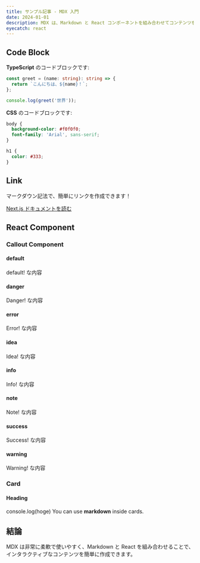 ```yaml
---
title: サンプル記事 - MDX 入門
date: 2024-01-01
description: MDX は、Markdown と React コンポーネントを組み合わせてコンテンツを書くための強力な方法です。この記事では、MDX の様々な要素を紹介します。
eyecatch: react
---
```


## Code Block

**TypeScript** のコードブロックです:

```typescript
const greet = (name: string): string => {
  return `こんにちは、${name}！`;
};

console.log(greet('世界'));
```

**CSS** のコードブロックです:

```css
body {
  background-color: #f0f0f0;
  font-family: 'Arial', sans-serif;
}

h1 {
  color: #333;
}
```

## Link

マークダウン記法で、簡単にリンクを作成できます！

[Next.js ドキュメントを読む](https://nextjs.org/docs)

## React Component

### Callout Component

#### default

<Callout>default! な内容</Callout>

#### danger

<Callout type="danger">Danger! な内容</Callout>

#### error

<Callout type="error">Error! な内容</Callout>

#### idea

<Callout type="idea">Idea! な内容</Callout>

#### info

<Callout type="info">Info! な内容</Callout>

#### note

<Callout type="note">Note! な内容</Callout>

#### success

<Callout type="success">Success! な内容</Callout>

#### warning

<Callout type="warning">Warning! な内容</Callout>

### Card

<Card href="#">

#### Heading

console.log(hoge)
You can use **markdown** inside cards.

</Card>

## 結論

MDX は非常に柔軟で使いやすく、Markdown と React を組み合わせることで、インタラクティブなコンテンツを簡単に作成できます。
